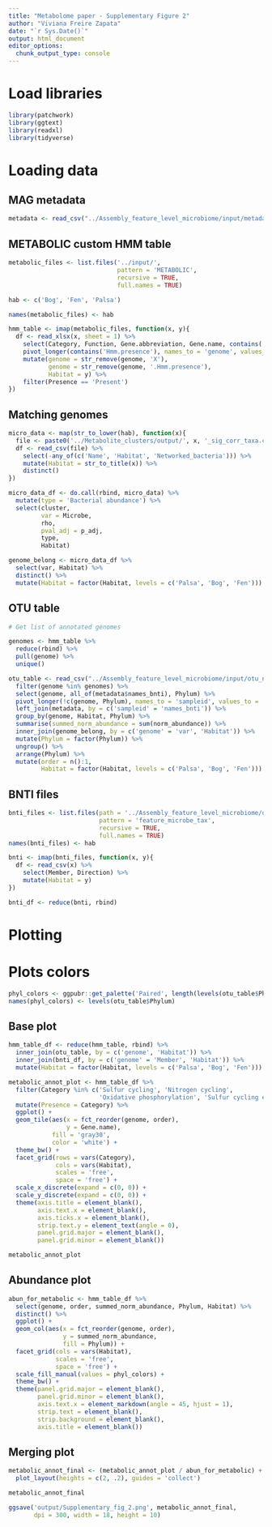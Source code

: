 ```yaml
---
title: "Metabolome paper - Supplementary Figure 2"
author: "Viviana Freire Zapata"
date: "`r Sys.Date()`"
output: html_document
editor_options: 
  chunk_output_type: console
---
```


# Load libraries

```r
library(patchwork)
library(ggtext)
library(readxl)
library(tidyverse)
```

# Loading data

## MAG metadata

```r
metadata <- read_csv("../Assembly_feature_level_microbiome/input/metadata_matched_MAGs_data.csv")
```


## METABOLIC custom HMM table

```r
metabolic_files <- list.files('../input/',
                              pattern = 'METABOLIC',
                              recursive = TRUE,
                              full.names = TRUE)

hab <- c('Bog', 'Fen', 'Palsa')

names(metabolic_files) <- hab

hmm_table <- imap(metabolic_files, function(x, y){
  df <- read_xlsx(x, sheet = 1) %>% 
    select(Category, Function, Gene.abbreviation, Gene.name, contains('Hmm.presence')) %>% 
    pivot_longer(contains('Hmm.presence'), names_to = 'genome', values_to = 'Presence') %>% 
    mutate(genome = str_remove(genome, 'X'),
           genome = str_remove(genome, '.Hmm.presence'),
           Habitat = y) %>% 
    filter(Presence == 'Present')
})

```

## Matching genomes

```r
micro_data <- map(str_to_lower(hab), function(x){
  file <- paste0('../Metabolite_clusters/output/', x, '_sig_corr_taxa.csv')
  df <- read_csv(file) %>% 
    select(-any_of(c('Name', 'Habitat', 'Networked_bacteria'))) %>% 
    mutate(Habitat = str_to_title(x)) %>% 
    distinct()
})

micro_data_df <- do.call(rbind, micro_data) %>% 
  mutate(type = 'Bacterial abundance') %>% 
  select(cluster,
         var = Microbe,
         rho,
         pval_adj = p_adj,
         type,
         Habitat)

genome_belong <- micro_data_df %>% 
  select(var, Habitat) %>% 
  distinct() %>% 
  mutate(Habitat = factor(Habitat, levels = c('Palsa', 'Bog', 'Fen')))
```

## OTU table

```r
# Get list of annotated genomes

genomes <- hmm_table %>% 
  reduce(rbind) %>% 
  pull(genome) %>% 
  unique()

otu_table <- read_csv("../Assembly_feature_level_microbiome/input/otu_normalized.csv") %>% 
  filter(genome %in% genomes) %>% 
  select(genome, all_of(metadata$names_bnti), Phylum) %>% 
  pivot_longer(!c(genome, Phylum), names_to = 'sampleid', values_to = 'norm_abundance') %>% 
  left_join(metadata, by = c('sampleid' = 'names_bnti')) %>% 
  group_by(genome, Habitat, Phylum) %>% 
  summarise(summed_norm_abundance = sum(norm_abundance)) %>% 
  inner_join(genome_belong, by = c('genome' = 'var', 'Habitat')) %>% 
  mutate(Phylum = factor(Phylum)) %>% 
  ungroup() %>% 
  arrange(Phylum) %>% 
  mutate(order = n():1,
         Habitat = factor(Habitat, levels = c('Palsa', 'Bog', 'Fen')))
```

## BNTI files

```r
bnti_files <- list.files(path = '../Assembly_feature_level_microbiome/output/',
                         pattern = 'feature_microbe_tax',
                         recursive = TRUE,
                         full.names = TRUE)
names(bnti_files) <- hab

bnti <- imap(bnti_files, function(x, y){
  df <- read_csv(x) %>% 
    select(Member, Direction) %>% 
    mutate(Habitat = y)
})

bnti_df <- reduce(bnti, rbind)
```


# Plotting

# Plots colors

```r
phyl_colors <- ggpubr::get_palette('Paired', length(levels(otu_table$Phylum)))
names(phyl_colors) <- levels(otu_table$Phylum)
```


## Base plot

```r
hmm_table_df <- reduce(hmm_table, rbind) %>% 
  inner_join(otu_table, by = c('genome', 'Habitat')) %>% 
  inner_join(bnti_df, by = c('genome' = 'Member', 'Habitat')) %>% 
  mutate(Habitat = factor(Habitat, levels = c('Palsa', 'Bog', 'Fen')))

metabolic_annot_plot <- hmm_table_df %>% 
  filter(Category %in% c('Sulfur cycling', 'Nitrogen cycling', 
                         'Oxidative phosphorylation', 'Sulfur cycling enzymes (detailed)')) %>% 
  mutate(Presence = Category) %>% 
  ggplot() +
  geom_tile(aes(x = fct_reorder(genome, order),
                y = Gene.name),
            fill = 'gray30',
            color = 'white') +
  theme_bw() +
  facet_grid(rows = vars(Category),
             cols = vars(Habitat),
             scales = 'free',
             space = 'free') +
  scale_x_discrete(expand = c(0, 0)) +
  scale_y_discrete(expand = c(0, 0)) +
  theme(axis.title = element_blank(),
        axis.text.x = element_blank(),
        axis.ticks.x = element_blank(),
        strip.text.y = element_text(angle = 0),
        panel.grid.major = element_blank(),
        panel.grid.minor = element_blank())  

metabolic_annot_plot
```

## Abundance plot

```r
abun_for_metabolic <- hmm_table_df %>% 
  select(genome, order, summed_norm_abundance, Phylum, Habitat) %>% 
  distinct() %>% 
  ggplot() +
  geom_col(aes(x = fct_reorder(genome, order),
               y = summed_norm_abundance,
               fill = Phylum)) +
  facet_grid(cols = vars(Habitat),
             scales = 'free',
             space = 'free') +
  scale_fill_manual(values = phyl_colors) +
  theme_bw() +
  theme(panel.grid.major = element_blank(),
        panel.grid.minor = element_blank(),
        axis.text.x = element_markdown(angle = 45, hjust = 1),
        strip.text = element_blank(),
        strip.background = element_blank(),
        axis.title = element_blank())
```

## Merging plot

```r
metabolic_annot_final <- (metabolic_annot_plot / abun_for_metabolic) +
  plot_layout(heights = c(2, .2), guides = 'collect')

metabolic_annot_final

ggsave('output/Supplementary_fig_2.png', metabolic_annot_final, 
       dpi = 300, width = 18, height = 10)
```





